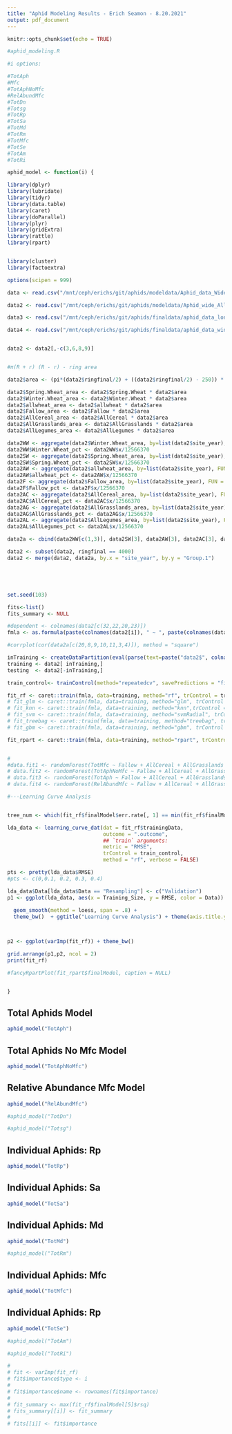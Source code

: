 ```yaml
---
title: "Aphid Modeling Results - Erich Seamon - 8.20.2021"
output: pdf_document
---
```


```r
knitr::opts_chunk$set(echo = TRUE)
```

```r
#aphid_modeling.R

#i options:

#TotAph
#Mfc
#TotAphNoMfc
#RelAbundMfc
#TotDn
#Totsg
#TotRp
#TotSa
#TotMd
#TotRm
#TotMfc
#TotSe
#TotAm
#TotRi

aphid_model <- function(i) {

library(dplyr)
library(lubridate)
library(tidyr)
library(data.table)
library(caret)
library(doParallel)
library(plyr)
library(gridExtra)
library(rattle)
library(rpart)


library(cluster)
library(factoextra)

options(scipen = 999)

data <- read.csv("/mnt/ceph/erichs/git/aphids/modeldata/Aphid_data_Wide_RAW.csv")

data2 <- read.csv("/mnt/ceph/erichs/git/aphids/modeldata/Aphid_wide_Allrings_5.9.21.csv")

data3 <- read.csv("/mnt/ceph/erichs/git/aphids/finaldata/aphid_data_long.csv")

data4 <- read.csv("/mnt/ceph/erichs/git/aphids/finaldata/aphid_data_wide.csv")


data2 <- data2[,-c(3,6,8,9)]


#π(R + r) (R - r) - ring area

data2$area <- (pi*(data2$ringfinal/2) + ((data2$ringfinal/2) - 250)) * ((data2$ringfinal/2) - ((data2$ringfinal/2) - 250))

data2$Spring.Wheat_area <- data2$Spring.Wheat * data2$area
data2$Winter.Wheat_area <- data2$Winter.Wheat * data2$area
data2$allwheat_area <- data2$allwheat * data2$area
data2$Fallow_area <- data2$Fallow * data2$area
data2$AllCereal_area <- data2$AllCereal * data2$area
data2$AllGrasslands_area <- data2$AllGrasslands * data2$area
data2$AllLegumes_area <- data2$AllLegumes * data2$area

data2WW <- aggregate(data2$Winter.Wheat_area, by=list(data2$site_year), FUN = 'sum')
data2WW$Winter.Wheat_pct <- data2WW$x/12566370
data2SW <- aggregate(data2$Spring.Wheat_area, by=list(data2$site_year), FUN = 'sum')
data2SW$Spring.Wheat_pct <- data2SW$x/12566370
data2AW <- aggregate(data2$allwheat_area, by=list(data2$site_year), FUN = 'sum')
data2AW$allwheat_pct <- data2AW$x/12566370
data2F <- aggregate(data2$Fallow_area, by=list(data2$site_year), FUN = 'sum')
data2F$Fallow_pct <- data2F$x/12566370
data2AC <- aggregate(data2$AllCereal_area, by=list(data2$site_year), FUN = 'sum')
data2AC$AllCereal_pct <- data2AC$x/12566370
data2AG <- aggregate(data2$AllGrasslands_area, by=list(data2$site_year), FUN = 'sum')
data2AG$AllGrasslands_pct <- data2AG$x/12566370
data2AL <- aggregate(data2$AllLegumes_area, by=list(data2$site_year), FUN = 'sum')
data2AL$AllLegumes_pct <- data2AL$x/12566370

data2a <- cbind(data2WW[c(1,3)], data2SW[3], data2AW[3], data2AC[3], data2AG[3], data2AL[3])

data2 <- subset(data2, ringfinal == 4000)
data2 <- merge(data2, data2a, by.x = "site_year", by.y = "Group.1")





set.seed(103)

fits<-list()
fits_summary <- NULL

#dependent <- colnames(data2[c(32,22,20,23)])
fmla <- as.formula(paste(colnames(data2[i]), " ~ ", paste(colnames(data2[c(44,45,46,47,48,49,3,4)]), collapse= "+")))

#corrplot(cor(data2a[c(20,8,9,10,11,3,4)]), method = "square")

inTraining <- createDataPartition(eval(parse(text=paste("data2$", colnames(data2[i]), sep=""))), p = .7, list = FALSE)
training <- data2[ inTraining,]
testing  <- data2[-inTraining,]

train_control<- trainControl(method="repeatedcv", savePredictions = "final", returnResamp='all')

fit_rf <- caret::train(fmla, data=training, method="rf", trControl = train_control)
# fit_glm <- caret::train(fmla, data=training, method="glm", trControl = train_control)
# fit_knn <- caret::train(fmla, data=training, method="knn",trControl = train_control)
# fit_svm <- caret::train(fmla, data=training, method="svmRadial", trControl = train_control)
# fit_treebag <- caret::train(fmla, data=training, method="treebag", trControl = train_control)
# fit_gbm <- caret::train(fmla, data=training, method="gbm", trControl = train_control)

fit_rpart <- caret::train(fmla, data=training, method="rpart", trControl = train_control)


# 
#data.fit1 <- randomForest(TotMfc ~ Fallow + AllCereal + AllGrasslands + AllLegumes + CDD + LULCRich + CP + ringfinal, data = training, importance = TRUE, na.action = na.omit, mtry = 3)
# data.fit2 <- randomForest(TotAphNoMfc ~ Fallow + AllCereal + AllGrasslands + AllLegumes + CDD + LULCRich + CP + ringfinal, data = training, importance = TRUE, na.action = na.omit, mtry = 3)
# data.fit3 <- randomForest(TotAph ~ Fallow + AllCereal + AllGrasslands + AllLegumes  + CDD + LULCRich + CP + ringfinal, data = training, importance = TRUE, na.action = na.omit, mtry = 3)
# data.fit4 <- randomForest(RelAbundMfc ~ Fallow + AllCereal + AllGrasslands + AllLegumes  + CDD + LULCRich + CP + ringfinal, data = training, importance = TRUE, na.action = na.omit, mtry = 3)

#---Learning Curve Analysis


tree_num <- which(fit_rf$finalModel$err.rate[, 1] == min(fit_rf$finalModel$err.rate[, 1]))

lda_data <- learning_curve_dat(dat = fit_rf$trainingData,
                               outcome = ".outcome",
                               ## `train` arguments:
                               metric = "RMSE",
                               trControl = train_control,
                               method = "rf", verbose = FALSE)

pts <- pretty(lda_data$RMSE)
#pts <- c(0,0.1, 0.2, 0.3, 0.4)

lda_data$Data[lda_data$Data == "Resampling"] <- c("Validation")
p1 <- ggplot(lda_data, aes(x = Training_Size, y = RMSE, color = Data)) +
  
  geom_smooth(method = loess, span = .8) +
  theme_bw()  + ggtitle("Learning Curve Analysis") + theme(axis.title.y = element_text(size=10), axis.title.x = element_text(size = 10), axis.text.x = element_text(size=rel(1), angle = 90, hjust = 1), axis.text.y = element_text(size=rel(1), hjust = 1)) + theme(plot.title = element_text(vjust = 2))  + theme(legend.text=element_text(size=10)) + theme(legend.title=element_text(size=14, face = "bold")) + theme(plot.title = element_text(size=14, face = "bold")) + scale_y_continuous(labels = pts, breaks = pts ) + xlab("Training Size") + ylab("RMSE") + theme(legend.position="bottom") + scale_fill_discrete(name = "Legend")



p2 <- ggplot(varImp(fit_rf)) + theme_bw()

grid.arrange(p1,p2, ncol = 2)
print(fit_rf)

#fancyRpartPlot(fit_rpart$finalModel, caption = NULL)


}

```


## Total Aphids Model

```r
aphid_model("TotAph")
```
\newpage

## Total Aphids No Mfc Model

```r
aphid_model("TotAphNoMfc")
```
\newpage

## Relative Abundance Mfc Model

```r
aphid_model("RelAbundMfc")
```

```r
#aphid_model("TotDn")
```

```r
#aphid_model("Totsg")
```
\newpage

## Individual Aphids: Rp

```r
aphid_model("TotRp")
```
\newpage

## Individual Aphids: Sa

```r
aphid_model("TotSa")
```
\newpage

## Individual Aphids: Md

```r
aphid_model("TotMd")
```

```r
#aphid_model("TotRm")
```
\newpage

## Individual Aphids: Mfc

```r
aphid_model("TotMfc")
```
\newpage

## Individual Aphids: Rp

```r
aphid_model("TotSe")
```

```r
#aphid_model("TotAm")
```

```r
#aphid_model("TotRi")
```
\newpage

```r
# 
# fit <- varImp(fit_rf)
# fit$importance$type <- i
# 
# fit$importance$name <- rownames(fit$importance)
# 
# fit_summary <- max(fit_rf$finalModel[5]$rsq)
# fits_summary[[i]] <- fit_summary
# 
# fits[[i]] <- fit$importance

```


